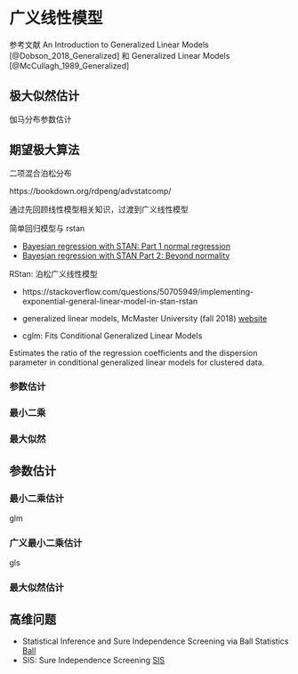 # 广义线性模型 {#Generalized-Linear-Models}

参考文献 An Introduction to Generalized Linear Models [@Dobson_2018_Generalized] 和 Generalized Linear Models [@McCullagh_1989_Generalized]

## 极大似然估计

伽马分布参数估计


## 期望极大算法


二项混合泊松分布


https://bookdown.org/rdpeng/advstatcomp/


通过先回顾线性模型相关知识，过渡到广义线性模型

简单回归模型与 rstan

- [Bayesian regression with STAN: Part 1 normal regression](https://datascienceplus.com/bayesian-regression-with-stan-part-1-normal-regression/)
- [Bayesian regression with STAN Part 2: Beyond normality](https://datascienceplus.com/bayesian-regression-with-stan-beyond-normality/)

RStan: 泊松广义线性模型

- https://stackoverflow.com/questions/50705949/implementing-exponential-general-linear-model-in-stan-rstan
- generalized linear models, McMaster University (fall 2018) [website](https://bbolker.github.io/stat4c03/)

- cglm: Fits Conditional Generalized Linear Models

Estimates the ratio of the regression coefficients and the dispersion parameter in conditional generalized linear models for clustered data.


### 参数估计


### 最小二乘


### 最大似然


## 参数估计

### 最小二乘估计

glm

### 广义最小二乘估计

gls

### 最大似然估计



## 高维问题

- Statistical Inference and Sure Independence Screening via Ball Statistics [Ball](https://github.com/Mamba413/Ball)
- SIS: Sure Independence Screening [SIS](https://mirrors.tuna.tsinghua.edu.cn/CRAN/web/packages/SIS/index.html)
